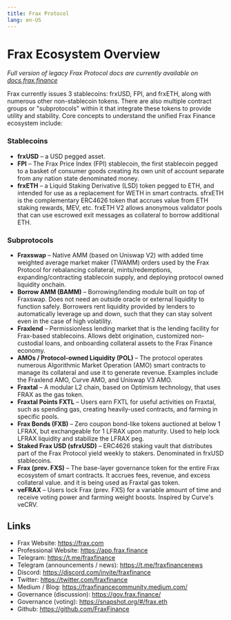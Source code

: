 ```yaml
---
title: Frax Protocol
lang: en-US
---
```


# Frax Ecosystem Overview

*Full version of legacy Frax Protocol docs are currently available on [docs.frax.finance](https://docs.frax.finance)*

Frax currently issues 3 stablecoins: frxUSD, FPI, and frxETH, along with numerous other non-stablecoin tokens. There are also multiple contract groups or "subprotocols" within it that integrate these tokens to provide utility and stability. Core concepts to understand the unified Frax Finance ecosystem include:

### Stablecoins
- **frxUSD** – a USD pegged asset.
- **FPI** – The Frax Price Index (FPI) stablecoin, the first stablecoin pegged to a basket of consumer goods creating its own unit of account separate from any nation state denominated money.
- **frxETH** – a Liquid Staking Derivative (LSD) token pegged to ETH, and intended for use as a replacement for WETH in smart contracts. sfrxETH is the complementary ERC4626 token that accrues value from ETH staking rewards, MEV, etc.
frxETH V2 allows anonymous validator pools that can use escrowed exit messages as collateral to borrow additional ETH.
### Subprotocols
- **Fraxswap** – Native AMM (based on Uniswap V2) with added time weighted average market maker (TWAMM) orders used by the Frax Protocol for rebalancing collateral, mints/redemptions, expanding/contracting stablecoin supply, and deploying protocol owned liquidity onchain.
- **Borrow AMM (BAMM)** – Borrowing/lending module built on top of Fraxswap. Does not need an outside oracle or external liquidity to function safely. Borrowers rent liquidity provided by lenders to automatically leverage up and down, such that they can stay solvent even in the case of high volatility.
- **Fraxlend** – Permissionless lending market that is the lending facility for Frax-based stablecoins. Allows debt origination, customized non-custodial loans, and onboarding collateral assets to the Frax Finance economy.
- **AMOs / Protocol-owned Liquidity (POL)** – The protocol operates numerous Algorithmic Market Operation (AMO) smart contracts to manage its collateral and use it to generate revenue. Examples include the Fraxlend AMO, Curve AMO, and Uniswap V3 AMO.
- **Fraxtal** – A modular L2 chain, based on Optimism technology, that uses FRAX as the gas token.
- **Fraxtal Points FXTL** – Users earn FXTL for useful activities on Fraxtal, such as spending gas, creating heavily-used contracts, and farming in specific pools.
- **Frax Bonds (FXB)** – Zero coupon bond-like tokens auctioned at below 1 LFRAX, but exchangeable for 1 LFRAX upon maturity. Used to help lock LFRAX liquidity and stabilize the LFRAX peg.
- **Staked Frax USD (sfrxUSD)** – ERC4626 staking vault that distributes part of the Frax Protocol yield weekly to stakers. Denominated in frxUSD stablecoins.
- **Frax (prev. FXS)** – The base-layer governance token for the entire Frax ecosystem of smart contracts. It accrues fees, revenue, and excess collateral value. and it is being used as Fraxtal gas token.
- **veFRAX** – Users lock Frax (prev. FXS) for a variable amount of time and receive voting power and farming weight boosts. Inspired by Curve's veCRV.

## Links
- Frax Website: https://frax.com
- Professional Website: https://app.frax.finance
- Telegram: https://t.me/fraxfinance
- Telegram (announcements / news): https://t.me/fraxfinancenews
- Discord: https://discord.com/invite/fraxfinance
- Twitter: https://twitter.com/fraxfinance
- Medium / Blog: https://fraxfinancecommunity.medium.com/
- Governance (discussion): https://gov.frax.finance/
- Governance (voting): https://snapshot.org/#/frax.eth
- Github: https://github.com/FraxFinance
